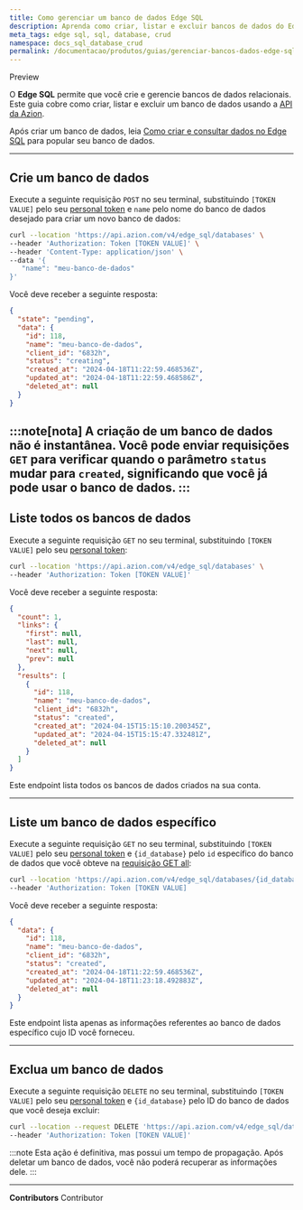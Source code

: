 ```yaml
---
title: Como gerenciar um banco de dados Edge SQL
description: Aprenda como criar, listar e excluir bancos de dados do Edge SQL usando a API REST da Azion.
meta_tags: edge sql, sql, database, crud
namespace: docs_sql_database_crud
permalink: /documentacao/produtos/guias/gerenciar-bancos-dados-edge-sql/
---
```



<Tag severity="info" client:only="vue">
  Preview
</Tag>

O **Edge SQL** permite que você crie e gerencie bancos de dados relacionais. Este guia cobre como criar, listar e excluir um banco de dados usando a [API da Azion](https://api.azion.com).

<LinkButton link="/pt-bt/documentacao/produtos/store/edge-sql/" text="saiba mais sobre o Edge SQL" outlined />

Após criar um banco de dados, leia [Como criar e consultar dados no Edge SQL](/pt-br/documentacao/produtos/guias/criar-tabelas-edge-sql/) para popular seu banco de dados.

---

## Crie um banco de dados

Execute a seguinte requisição `POST` no seu terminal, substituindo `[TOKEN VALUE]` pelo seu [personal token](/pt-br/documentacao/produtos/guias/personal-tokens/) e `name` pelo nome do banco de dados desejado para criar um novo banco de dados:

```bash
curl --location 'https://api.azion.com/v4/edge_sql/databases' \
--header 'Authorization: Token [TOKEN VALUE]' \
--header 'Content-Type: application/json' \
--data '{
   "name": "meu-banco-de-dados"
}'
```

Você deve receber a seguinte resposta:

```json
{
  "state": "pending",
  "data": {
    "id": 118,
    "name": "meu-banco-de-dados",
    "client_id": "6832h",
    "status": "creating",
    "created_at": "2024-04-18T11:22:59.468536Z",
    "updated_at": "2024-04-18T11:22:59.468586Z",
    "deleted_at": null
  }
}
```

:::note[nota]
A criação de um banco de dados não é instantânea. Você pode enviar requisições `GET` para verificar quando o parâmetro `status` mudar para `created`, significando que você já pode usar o banco de dados.
:::
---

## Liste todos os bancos de dados

Execute a seguinte requisição `GET` no seu terminal, substituindo `[TOKEN VALUE]` pelo seu [personal token](/pt-br/documentacao/produtos/guias/personal-tokens/):

```bash
curl --location 'https://api.azion.com/v4/edge_sql/databases' \
--header 'Authorization: Token [TOKEN VALUE]'
```

Você deve receber a seguinte resposta:

```json
{
  "count": 1,
  "links": {
    "first": null,
    "last": null,
    "next": null,
    "prev": null
  },
  "results": [
    {
      "id": 118,
      "name": "meu-banco-de-dados",
      "client_id": "6832h",
      "status": "created",
      "created_at": "2024-04-15T15:15:10.200345Z",
      "updated_at": "2024-04-15T15:15:47.332481Z",
      "deleted_at": null
    }
  ]
}
```

Este endpoint lista todos os bancos de dados criados na sua conta.

---

## Liste um banco de dados específico

Execute a seguinte requisição `GET` no seu terminal, substituindo `[TOKEN VALUE]` pelo seu [personal token](/pt-br/documentacao/produtos/guias/personal-tokens/) e `{id_database}` pelo `id` específico do banco de dados que você obteve na [requisição GET all](#liste-todos-os-bancos-de-dados):

```bash
curl --location 'https://api.azion.com/v4/edge_sql/databases/{id_database}' \
--header 'Authorization: Token [TOKEN VALUE]
```

Você deve receber a seguinte resposta:

```json
{
  "data": {
    "id": 118,
    "name": "meu-banco-de-dados",
    "client_id": "6832h",
    "status": "created",
    "created_at": "2024-04-18T11:22:59.468536Z",
    "updated_at": "2024-04-18T11:23:18.492883Z",
    "deleted_at": null
  }
}
```

Este endpoint lista apenas as informações referentes ao banco de dados específico cujo ID você forneceu.

---

## Exclua um banco de dados

Execute a seguinte requisição `DELETE` no seu terminal, substituindo `[TOKEN VALUE]` pelo seu [personal token](/pt-br/documentacao/produtos/guias/personal-tokens/) e `{id_database}` pelo ID do banco de dados que você deseja excluir:

```bash
curl --location --request DELETE 'https://api.azion.com/v4/edge_sql/databases/{id_database}' \
--header 'Authorization: Token [TOKEN VALUE]'
```

:::note
Esta ação é definitiva, mas possui um tempo de propagação. Após deletar um banco de dados, você não poderá recuperar as informações dele.
:::



---


**Contributors** <ContributorList>Contributor</ContributorList>
